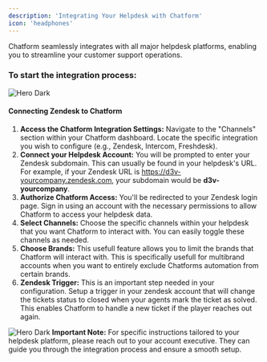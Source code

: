 ```yaml
---
description: 'Integrating Your Helpdesk with Chatform'
icon: 'headphones'
---
```

Chatform seamlessly integrates with all major helpdesk platforms, enabling you to streamline your customer support operations.

### To start the integration process:


<img
  src="/images/chatform_zendesk.png"
  alt="Hero Dark"
/>
#### Connecting Zendesk to Chatform
1. **Access the Chatform Integration Settings:** Navigate to the "Channels" section within your Chatform dashboard. Locate the specific integration you wish to configure (e.g., Zendesk, Intercom, Freshdesk).
2. **Connect your Helpdesk Account:** You will be prompted to enter your Zendesk subdomain. This can usually be found in your helpdesk's URL. For example, if your Zendesk URL is https://d3v-yourcompany.zendesk.com, your subdomain would be **d3v-yourcompany**.
3. **Authorize Chatform Access:** You'll be redirected to your Zendesk login page. Sign in using an account with the necessary permissions to allow Chatform to access your helpdesk data.
4. **Select Channels:** Choose the specific channels within your helpdesk that you want Chatform to interact with. You can easily toggle these channels as needed.
5. **Choose Brands:** This usefull feature allows you to limit the brands that Chatform will interact with. This is specifically usefull for multibrand accounts when you want to entirely exclude Chatforms automation from certain brands.
6. **Zendesk Trigger:** This is an important step needed in your configuration. Setup a trigger in your zendesk account that will change the tickets status to closed when your agents mark the ticket as solved. This enables Chatform to handle a new ticket if the player reaches out again.

<img
  src="/images/zendesk-integration.png"
  alt="Hero Dark"
/>
**Important Note:** For specific instructions tailored to your helpdesk platform, please reach out to your account executive. They can guide you through the integration process and ensure a smooth setup.

